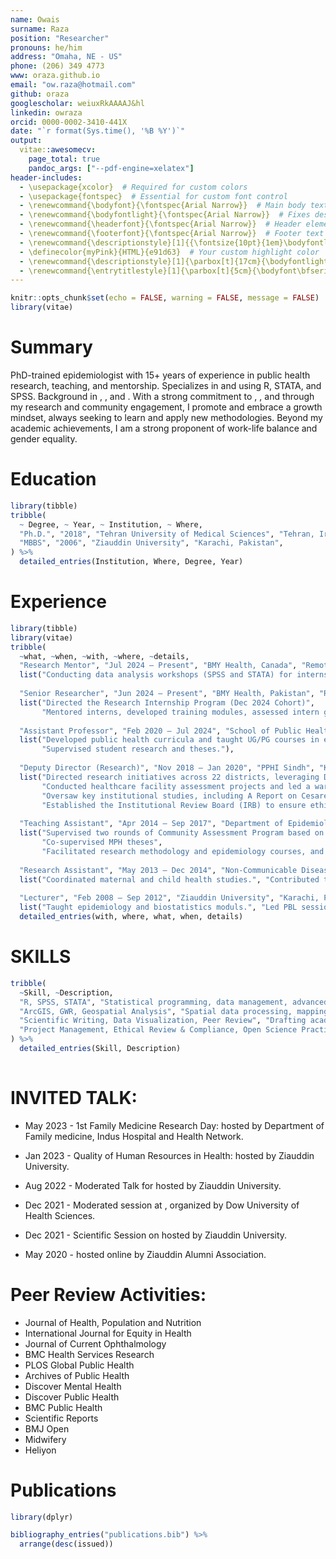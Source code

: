 ```yaml
---
name: Owais
surname: Raza
position: "Researcher"
pronouns: he/him
address: "Omaha, NE - US"
phone: (206) 349 4773
www: oraza.github.io
email: "ow.raza@hotmail.com"
github: oraza
googlescholar: weiuxRkAAAAJ&hl
linkedin: owraza
orcid: 0000-0002-3410-441X
date: "`r format(Sys.time(), '%B %Y')`"
output:
  vitae::awesomecv:
    page_total: true
    pandoc_args: ["--pdf-engine=xelatex"]
header-includes:
  - \usepackage{xcolor}  # Required for custom colors
  - \usepackage{fontspec}  # Essential for custom font control
  - \renewcommand{\bodyfont}{\fontspec{Arial Narrow}}  # Main body text
  - \renewcommand{\bodyfontlight}{\fontspec{Arial Narrow}}  # Fixes descriptions in experience/education
  - \renewcommand{\headerfont}{\fontspec{Arial Narrow}}  # Header elements (removed \bfseries)
  - \renewcommand{\footerfont}{\fontspec{Arial Narrow}}  # Footer text
  - \renewcommand{\descriptionstyle}[1]{{\fontsize{10pt}{1em}\bodyfontlight\upshape\color{darktext}#1}}  # Explicitly sets description style
  - \definecolor{myPink}{HTML}{e91d63}  # Your custom highlight color
  - \renewcommand{\descriptionstyle}[1]{\parbox[t]{17cm}{\bodyfontlight\upshape\color{darktext}#1}}
  - \renewcommand{\entrytitlestyle}[1]{\parbox[t]{5cm}{\bodyfont\bfseries\color{darktext}#1}}
---
```


```r
knitr::opts_chunk$set(echo = FALSE, warning = FALSE, message = FALSE)
library(vitae)
```


# Summary
\fontspec{Arial Narrow}
\fontsize{10}{1em}
PhD-trained epidemiologist with 15+ years of experience in public health research, teaching, and mentorship. Specializes in \textbf{\textcolor{myPink}{quantitative data analysis}} and \textbf{\textcolor{myPink}{data visualization}} using R, STATA, and SPSS. Background in \textbf{\textcolor{myPink}{spatial epidemiology}}, \textbf{\textcolor{myPink}{maternal and child health}}, and \textbf{\textcolor{myPink}{curriculum development}}. With a strong commitment to \textbf{\textcolor{myPink}{diversity}}, \textbf{\textcolor{myPink}{equity}}, and \textbf{\textcolor{myPink}{inclusion}} through my research and community engagement, I promote \textbf{\textcolor{myPink}{open science}} and embrace a growth mindset, always seeking to learn and apply new methodologies. Beyond my academic achievements, I am a strong proponent of work-life balance and gender equality.



# Education

```r
library(tibble)
tribble(
  ~ Degree, ~ Year, ~ Institution, ~ Where,
  "Ph.D.", "2018", "Tehran University of Medical Sciences", "Tehran, Iran",
  "MBBS", "2006", "Ziauddin University", "Karachi, Pakistan",
) %>%
  detailed_entries(Institution, Where, Degree, Year)
```

# Experience

```r
library(tibble)
library(vitae)
tribble(
  ~what, ~when, ~with, ~where, ~details,
  "Research Mentor", "Jul 2024 – Present", "BMY Health, Canada", "Remote",
  list("Conducting data analysis workshops (SPSS and STATA) for internship programs in collaboration with BMY Health (Pakistan).", "Served on the Scientific Review Committee (SRC) and the Research Ethics Board (REB)."),
  
  "Senior Researcher", "Jun 2024 – Present", "BMY Health, Pakistan", "Remote",
  list("Directed the Research Internship Program (Dec 2024 Cohort)",
       "Mentored interns, developed training modules, assessed intern goals, and provided guidance on research project design and execution."),
  
  "Assistant Professor", "Feb 2020 – Jul 2024", "School of Public Health, Dow University of Health Sciences", "Karachi, Pakistan",
  list("Developed public health curricula and taught UG/PG courses in epidemiology, biostatistics, and research methods.",
       "Supervised student research and theses."),
  
  "Deputy Director (Research)", "Nov 2018 – Jan 2020", "PPHI Sindh", "Karachi, Pakistan",
  list("Directed research initiatives across 22 districts, leveraging DHIS data to inform program planning, improve reporting accuracy, and support evidence-based decision-making.",
       "Conducted healthcare facility assessment projects and led a warehouse assessment across all 22 districts.",
       "Oversaw key institutional studies, including A Report on Cesarean Section Audit and Warehouse Assessment of PPHI Sindh.",
       "Established the Institutional Review Board (IRB) to ensure ethical research practices across all projects."),
  
  "Teaching Assistant", "Apr 2014 – Sep 2017", "Department of Epidemiology & Biostatistics, Tehran University of Medical Sciences", "Tehran, Iran",
  list("Supervised two rounds of Community Assessment Program based on North Carolina Community Health Assessment as a part of MPH program.",
       "Co-supervised MPH theses",
       "Facilitated research methodology and epidemiology courses, and conducted statistical software workshops (SPSS, STATA, R)."),
  
  "Research Assistant", "May 2013 – Dec 2014", "Non-Communicable Diseases Research Center, Tehran University of Medical Sciences", "Tehran, Iran", 
  list("Coordinated maternal and child health studies.", "Contributed to a national and sub-national burden of disease analysis on maternal conditions in Iran."),
  
  "Lecturer", "Feb 2008 – Sep 2012", "Ziauddin University", "Karachi, Pakistan",
  list("Taught epidemiology and biostatistics moduls.", "Led PBL sessions, supervised student research, and conducted SPSS workshops for medical students.")) %>% 
  detailed_entries(with, where, what, when, details)
```


\newpage

# SKILLS
```r
tribble(
  ~Skill, ~Description,
  "R, SPSS, STATA", "Statistical programming, data management, advanced analysis, and visualization.",
  "ArcGIS, GWR, Geospatial Analysis", "Spatial data processing, mapping, and geographic analysis.",
  "Scientific Writing, Data Visualization, Peer Review", "Drafting academic papers, reports, grant proposals, presenting data visually, and reviewing manuscripts for scientific journals.",
  "Project Management, Ethical Review & Compliance, Open Science Practices", "Leading research projects, ensuring ethical standards and IRB compliance, and promoting transparency and reproducibility in research."
) %>%
  detailed_entries(Skill, Description)
  
```
# INVITED TALK:
\color{black}
\fontsize{11pt}{1.5em}
* May 2023 - 1st Family Medicine Research Day: \textbf{\textcolor{myPink}{Fifty Shades of Medical Research}} hosted by Department of Family medicine, Indus Hospital and Health Network.

* Jan 2023 - Quality of Human Resources in Health: \textbf{\textcolor{myPink}{Public Health and Research \& Development (R\&D) Context}} hosted by Ziauddin University.

* Aug 2022 - Moderated Talk for \textbf{\textcolor{myPink}{Ex-Faculty Talk Series: Dr Amir Omair (Ex-faculty member of Department of Community Health Sciences, Ziauddin University)}} hosted by Ziauddin University.

* Dec 2021 - Moderated session at \textbf{\textcolor{myPink}{International Conference on SDGs: Moving Towards Population Health \& Wellbeing}}, organized by Dow University of Health Sciences.

* Dec 2021 - Scientific Session on \textbf{\textcolor{myPink}{Research, Education and The Way Forward: The Good, The Bad \& The Ugly of Medical Research}} hosted by Ziauddin University.

* May 2020 - \textbf{\textcolor{myPink}{COVID Session \# 7: Public Health, Epidemiology \& Clinical Research}} hosted online by Ziauddin Alumni Association.

# Peer Review Activities:
\color{black}
\fontsize{11pt}{1.3em}
* Journal of Health, Population and Nutrition
* International Journal for Equity in Health
* Journal of Current Ophthalmology
* BMC Health Services Research
* PLOS Global Public Health
* Archives of Public Health
* Discover Mental Health
* Discover Public Health
* BMC Public Health
* Scientific Reports
* BMJ Open
* Midwifery
* Heliyon

# Publications
\fontspec{Arial Narrow}
\color{black}
\fontsize{11pt}{1em}
```r
library(dplyr)

bibliography_entries("publications.bib") %>%
  arrange(desc(issued))

```






